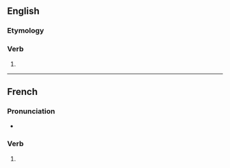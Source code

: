 {{also|recapitalisé}}

==English==

===Etymology===
{{prefix|en|re|capitalise}}

===Verb===
{{en-verb}}

# {{standard spelling of|en|from=non-Oxford British spelling|recapitalize}}

----

==French==

===Pronunciation===
* {{homophones|fr|recapitalisent|recapitalises}}

===Verb===
{{head|fr|verb form}}

# {{inflection of|fr|recapitaliser||1//3|s|pres|ind//sub|;|2|s|impr}}